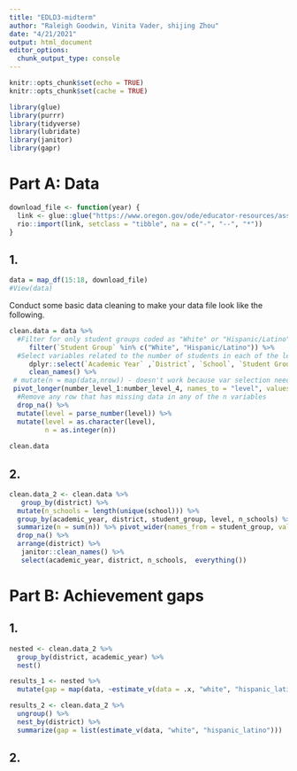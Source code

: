 ```yaml
---
title: "EDLD3-midterm"
author: "Raleigh Goodwin, Vinita Vader, shijing Zhou"
date: "4/21/2021"
output: html_document
editor_options: 
  chunk_output_type: console
---
```


```r
knitr::opts_chunk$set(echo = TRUE)
knitr::opts_chunk$set(cache = TRUE)
```

```r
library(glue)
library(purrr)
library(tidyverse)
library(lubridate)
library(janitor)
library(gapr)
```

# Part A: Data 
```r
download_file <- function(year) {
  link <- glue::glue("https://www.oregon.gov/ode/educator-resources/assessment/TestResults20{year}/pagr_schools_ela_raceethnicity_{year-1}{year}.xlsx")
  rio::import(link, setclass = "tibble", na = c("-", "--", "*"))
}
```

## 1.
```r
data = map_df(15:18, download_file)
#View(data)
```

Conduct some basic data cleaning to make your data file look like the following.
```r
clean.data = data %>% 
  #Filter for only student groups coded as "White" or "Hispanic/Latino".
     filter(`Student Group` %in% c("White", "Hispanic/Latino")) %>% 
  #Select variables related to the number of students in each of the levels (1:4), and not percentages or collapsed levels.
     dplyr::select(`Academic Year` ,`District`, `School`, `Student Group`, `Grade Level`,`Number Level 1` ,  `Number Level 2`,`Number Level 3`, `Number Level 4` ) %>% 
     clean_names() %>% 
 # mutate(n = map(data,nrow)) - doesn't work because var selection needed
 pivot_longer(number_level_1:number_level_4, names_to = "level", values_to = "n") %>% 
  #Remove any row that has missing data in any of the n variables
  drop_na() %>% 
  mutate(level = parse_number(level)) %>% 
  mutate(level = as.character(level), 
         n = as.integer(n))
  
clean.data
```

## 2. 

```r
clean.data_2 <- clean.data %>%  
   group_by(district) %>% 
  mutate(n_schools = length(unique(school))) %>% 
  group_by(academic_year, district, student_group, level, n_schools) %>%
  summarize(n = sum(n)) %>% pivot_wider(names_from = student_group, values_from = n) %>%
  drop_na() %>%
  arrange(district) %>% 
   janitor::clean_names() %>% 
   select(academic_year, district, n_schools,  everything())
```


# Part B: Achievement gaps

## 1.
```r
nested <- clean.data_2 %>% 
  group_by(district, academic_year) %>% 
  nest() 

results_1 <- nested %>% 
  mutate(gap = map(data, ~estimate_v(data = .x, "white", "hispanic_latino")))

results_2 <- clean.data_2 %>% 
  ungroup() %>% 
  nest_by(district) %>% 
  summarize(gap = list(estimate_v(data, "white", "hispanic_latino")))
```

## 2. 
```r

```

